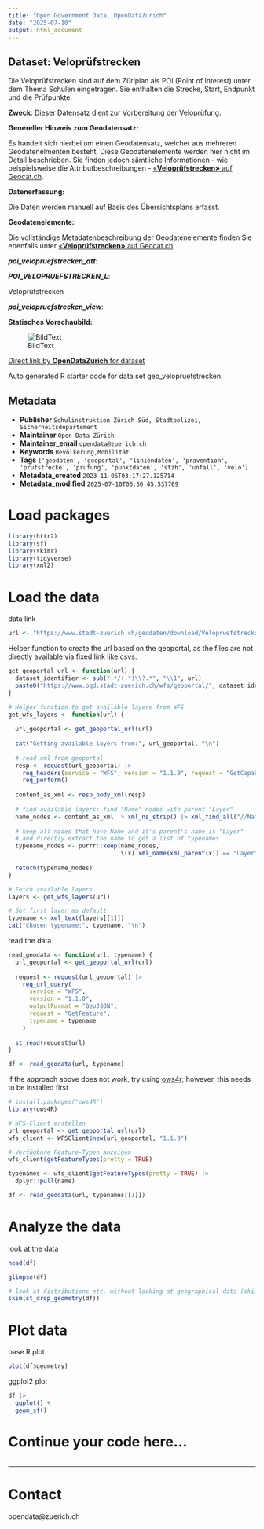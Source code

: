 ```yaml
---
title: "Open Government Data, OpenDataZurich"
date: "2025-07-10"
output: html_document
---
```


## Dataset: Veloprüfstrecken

Die Veloprüfstrecken sind auf dem Züriplan als POI (Point of Interest) unter dem Thema Schulen eingetragen. Sie enthalten die Strecke, Start, Endpunkt und die Prüfpunkte.

**Zweck**: Dieser Datensatz dient zur Vorbereitung der Veloprüfung. 

**Genereller Hinweis zum Geodatensatz:**

Es handelt sich hierbei um einen Geodatensatz, welcher aus mehreren Geodatenelmenten besteht. Diese Geodatenelemente werden hier nicht im Detail beschrieben. Sie finden jedoch sämtliche Informationen - wie beispielsweise die Attributbeschreibungen - [«**Veloprüfstrecken»** auf Geocat.ch](https://www.geocat.ch/geonetwork/srv/ger/catalog.search#/metadata/9bc65670-b34d-cab1-da6b-20a8642abeda).
			   

**Datenerfassung:**

Die Daten werden manuell auf Basis des Übersichtsplans erfasst.

**Geodatenelemente:**

Die vollständige Metadatenbeschreibung der Geodatenelemente finden Sie ebenfalls unter [«**Veloprüfstrecken»** auf Geocat.ch](https://www.geocat.ch/geonetwork/srv/ger/md.viewer#/full_view/9bc65670-b34d-cab1-da6b-20a8642abeda).

***poi_velopruefstrecken_att***: 




***POI_VELOPRUEFSTRECKEN_L***: 

Veloprüfstrecken


***poi_velopruefstrecken_view***: 






**Statisches Vorschaubild:**

![BildText](https://www.gis.stadt-zuerich.ch/zueriplan_docs/geocat/9bc65670-b34d-cab1-da6b-20a8642abeda.png)



[Direct link by **OpenDataZurich** for dataset](https://data.stadt-zuerich.ch/dataset/geo_velopruefstrecken)

Auto generated R starter code for data set geo_velopruefstrecken.

## Metadata

- **Publisher** `Schulinstruktion Zürich Süd, Stadtpolizei, Sicherheitsdepartement`
- **Maintainer** `Open Data Zürich`
- **Maintainer_email** `opendata@zuerich.ch`
- **Keywords** `Bevölk­erung,Mobilität`
- **Tags** `['geodaten', 'geoportal', 'liniendaten', 'pravention', 'prufstrecke', 'prufung', 'punktdaten', 'stzh', 'unfall', 'velo']`
- **Metadata_created** `2023-11-06T03:17:27.125714`
- **Metadata_modified** `2025-07-10T06:36:45.537769`


# Load packages

```r
library(httr2)
library(sf)
library(skimr)
library(tidyverse)
library(xml2)
```

# Load the data

data link
```r
url <- "https://www.stadt-zuerich.ch/geodaten/download/Velopruefstrecken?format=geojson_link"
```


Helper function to create the url based on the geoportal, as the files are not directly available via fixed link like csvs.
```r
get_geoportal_url <- function(url) {
  dataset_identifier <- sub(".*/(.*)\\?.*", "\\1", url)
  paste0("https://www.ogd.stadt-zuerich.ch/wfs/geoportal/", dataset_identifier)
}
```

```r
# Helper function to get available layers from WFS
get_wfs_layers <- function(url) {
  
  url_geoportal <- get_geoportal_url(url)
  
  cat("Getting available layers from:", url_geoportal, "\n")
  
  # read xml from geoportal
  resp <- request(url_geoportal) |> 
    req_headers(service = "WFS", version = "1.1.0", request = "GetCapabilities") |> 
    req_perform()
  
  content_as_xml <- resp_body_xml(resp)
  
  # find available layers: find "Name" nodes with parent "Layer"
  name_nodes <- content_as_xml |> xml_ns_strip() |> xml_find_all("//Name")
  
  # keep all nodes that have Name and it's parent's name is "Layer"
  # and directly extract the name to get a list of typenames
  typename_nodes <- purrr::keep(name_nodes,
                                \(x) xml_name(xml_parent(x)) == "Layer")
  
  return(typename_nodes)
}

# Fetch available layers
layers <- get_wfs_layers(url)

# Set first layer as default
typename <- xml_text(layers[[1]])
cat("Chosen typename:", typename, "\n")
```

read the data
```r
read_geodata <- function(url, typename) {
  url_geoportal <- get_geoportal_url(url)
  
  request <- request(url_geoportal) |>
    req_url_query(
      service = "WFS",
      version = "1.1.0",
      outputFormat = "GeoJSON",
      request = "GetFeature",
      typename = typename
    )
  
  st_read(request$url)
}

df <- read_geodata(url, typename)
```

if the approach above does not work, try using [ows4r](https://eblondel.github.io/ows4R/); however, this needs to be installed first
```r
# install.packages("ows4R")
library(ows4R)

# WFS-Client erstellen
url_geoportal <- get_geoportal_url(url)
wfs_client <- WFSClient$new(url_geoportal, "1.1.0")

# Verfügbare Feature-Typen anzeigen
wfs_client$getFeatureTypes(pretty = TRUE)

typenames <- wfs_client$getFeatureTypes(pretty = TRUE) |> 
  dplyr::pull(name)

df <- read_geodata(url, typenames[[1]])
```

# Analyze the data

look at the data
```r
head(df)
```

```r
glimpse(df)
```

```r
# look at distributions etc. without looking at geographical data (skim cannot deal with geometries)
skim(st_drop_geometry(df))
```

# Plot data

base R plot
```r
plot(df$geometry)
```

ggplot2 plot
```r
df |>
  ggplot() +
  geom_sf()
```

# Continue your code here...

```r

```

------------------------------------------------------------------------

# Contact

opendata@zuerich.ch
